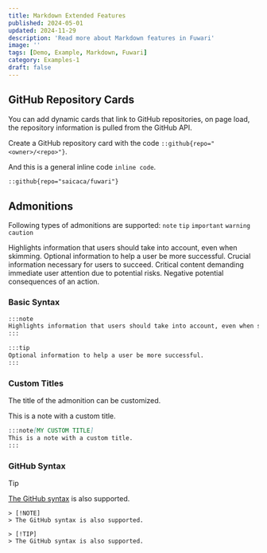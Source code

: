 ```yaml
---
title: Markdown Extended Features
published: 2024-05-01
updated: 2024-11-29
description: 'Read more about Markdown features in Fuwari'
image: ''
tags: [Demo, Example, Markdown, Fuwari]
category: Examples-1
draft: false 
---
```



## GitHub Repository Cards
You can add dynamic cards that link to GitHub repositories, on page load, the repository information is pulled from the GitHub API. 

Create a GitHub repository card with the code `::github{repo="<owner>/<repo>"}`.

And this is a general inline code `inline code`.

```markdown
::github{repo="saicaca/fuwari"}
```

## Admonitions

Following types of admonitions are supported: `note` `tip` `important` `warning` `caution`

<Admonition type="note">
    Highlights information that users should take into account, even when skimming.
</Admonition>

<Admonition type="tip">
    Optional information to help a user be more successful.
</Admonition>

<Admonition type="important">
    Crucial information necessary for users to succeed.
</Admonition>

<Admonition type="warning">
    Critical content demanding immediate user attention due to potential risks.
</Admonition>

<Admonition type="caution">
    Negative potential consequences of an action.
</Admonition>

### Basic Syntax

```markdown
:::note
Highlights information that users should take into account, even when skimming.
:::

:::tip
Optional information to help a user be more successful.
:::
```

### Custom Titles

The title of the admonition can be customized.

<Admonition type="note" title="MY CUSTOM TITLE">
    This is a note with a custom title.
</Admonition>

```markdown
:::note[MY CUSTOM TITLE]
This is a note with a custom title.
:::
```

### GitHub Syntax

> [!TIP]
> [The GitHub syntax](https://github.com/orgs/community/discussions/16925) is also supported.

```
> [!NOTE]
> The GitHub syntax is also supported.

> [!TIP]
> The GitHub syntax is also supported.
```